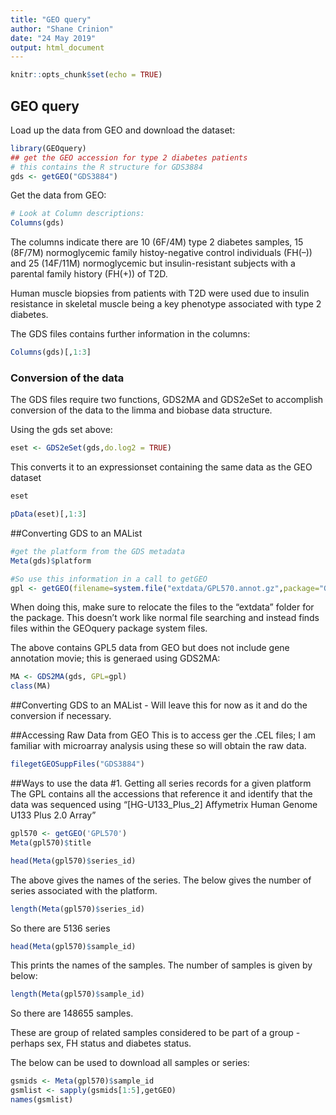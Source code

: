 ```yaml
---
title: "GEO query"
author: "Shane Crinion"
date: "24 May 2019"
output: html_document
---
```


```r
knitr::opts_chunk$set(echo = TRUE)
```

## GEO query

Load up the data from GEO and download the dataset:

```r
library(GEOquery)
## get the GEO accession for type 2 diabetes patients
# this contains the R structure for GDS3884
gds <- getGEO("GDS3884")
```


Get the data from GEO:

```r
# Look at Column descriptions:
Columns(gds)
```

The columns indicate there are 10  (6F/4M) type 2 diabetes samples, 15 (8F/7M) normoglycemic family histoy-negative control individuals (FH(–)) and 25 (14F/11M) normoglycemic but insulin-resistant subjects with a parental family history (FH(+)) of T2D. 

Human muscle biopsies from patients with T2D were used due to insulin resistance in skeletal muscle being a key phenotype associated with type 2 diabetes. 


The GDS files contains further information in the columns:

```r
Columns(gds)[,1:3]
```


### Conversion of the data 
The GDS files require two functions, GDS2MA and GDS2eSet to accomplish conversion of the data to the limma and biobase data structure.

Using the gds set above:

```r
eset <- GDS2eSet(gds,do.log2 = TRUE)
```

This converts it to an expressionset containing the same data as the GEO dataset

```r
eset
```

```r
pData(eset)[,1:3]
```

##Converting GDS to an MAList

```r
#get the platform from the GDS metadata
Meta(gds)$platform

```

```r
#So use this information in a call to getGEO
gpl <- getGEO(filename=system.file("extdata/GPL570.annot.gz",package="GEOquery"))
```

When doing this, make sure to relocate the files to the "extdata" folder for the package. This doesn't work like normal file searching and instead finds files within the GEOquery package system files. 


The above contains GPL5 data from GEO but does not include gene annotation movie; this is generaed using GDS2MA:

```r
MA <- GDS2MA(gds, GPL=gpl)
class(MA)
```


##Converting GDS to an MAList
- Will leave this for now as it and do the conversion if necessary.


##Accessing Raw Data from GEO
This is to access ger the .CEL files; I am familiar with microarray analysis using these so will obtain the raw data. 

```r
filegetGEOSuppFiles("GDS3884")
```


##Ways to use the data
#1. Getting all series records for a given platform
The GPL contains all the accessions that reference it and identify that the data was sequenced using "[HG-U133_Plus_2] Affymetrix Human Genome U133 Plus 2.0 Array" 

```r

gpl570 <- getGEO('GPL570')
Meta(gpl570)$title
```

```r
head(Meta(gpl570)$series_id)
```

The above gives the names of the series. The below gives the number of series associated with the platform.

```r
length(Meta(gpl570)$series_id)
```

So there are 5136 series 

```r
head(Meta(gpl570)$sample_id)
```

This prints the names of the samples. The number of samples is given by below:

```r
length(Meta(gpl570)$sample_id)
```

So there are 148655 samples.

These are group of related samples considered to be part of a group - perhaps sex, FH status and diabetes status.

The below can be used to download all samples or series:

```r
gsmids <- Meta(gpl570)$sample_id
gsmlist <- sapply(gsmids[1:5],getGEO)
names(gsmlist)
```


